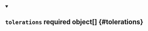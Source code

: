 
<details className="config-field" data-expandable="false" open>
<summary>

## `tolerations` <span className="config-field-required" data-required="false">required</span> <span className="config-field-type">object[]</span> <span className="config-field-default"></span> <span className="config-field-enum"></span> {#tolerations}



</summary>



</details>

